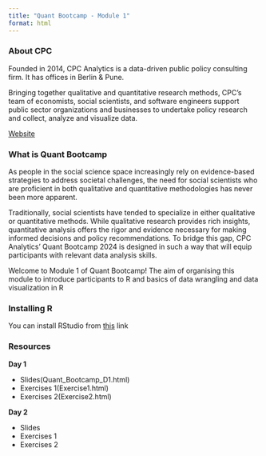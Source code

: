 ```yaml
---
title: "Quant Bootcamp - Module 1"
format: html
---
```


### About CPC

Founded in 2014, CPC Analytics is a data-driven public policy consulting firm. It has offices in Berlin & Pune. 

Bringing together qualitative and quantitative research methods, CPC’s team of economists, social scientists, and software engineers support public sector organizations and businesses to undertake policy research and collect, analyze and visualize data. 

[Website](www.cpc-analytics.com)

### What is Quant Bootcamp

As people in the social science space increasingly rely on evidence-based strategies to address societal challenges, the need for social scientists who are proficient in both qualitative and quantitative methodologies has never been more apparent. 
 
Traditionally, social scientists have tended to specialize in either qualitative or quantitative methods. While qualitative research provides rich insights, quantitative analysis offers the rigor and evidence necessary for making informed decisions and policy recommendations. To bridge this gap, CPC Analytics’ Quant Bootcamp 2024 is designed in such a way that will equip participants with relevant data analysis skills.

Welcome to Module 1 of Quant Bootcamp! The aim of organising this module to introduce participants to R and basics of data wrangling and data visualization in R

### Installing R

You can install RStudio from [this](https://posit.co/download/rstudio-desktop/) link

### Resources

**Day 1**

 + Slides(Quant_Bootcamp_D1.html)
 + Exercises 1(Exercise1.html)
 + Exercises 2(Exercise2.html)
 
**Day 2**

 + Slides
 + Exercises 1
 + Exercises 2